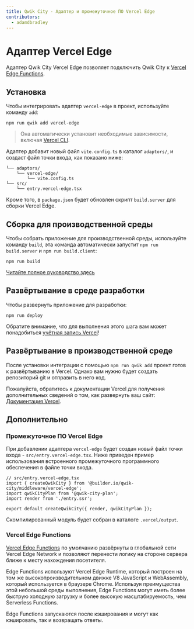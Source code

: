 ```yaml
---
title: Qwik City - Адаптер и промежуточное ПО Vercel Edge
contributors:
  - adamdbradley
---
```


# Адаптер Vercel Edge

Адаптер Qwik City Vercel Edge позволяет подключить Qwik City к [Vercel Edge Functions](https://vercel.com/docs/concepts/functions/edge-functions).

## Установка

Чтобы интегрировать адаптер `vercel-edge` в проект, используйте команду `add`:

```shell
npm run qwik add vercel-edge
```

> Она автоматически установит необходимые зависимости, включая [Vercel CLI](https://vercel.com/docs/cli).

Адаптер добавит новый файл `vite.config.ts` в каталог `adaptors/`, и создаст файл точки входа, как показано ниже:

```
└── adaptors/
    └── vercel-edge/
        └── vite.config.ts
└── src/
    └── entry.vercel-edge.tsx
```

Кроме того, в `package.json` будет обновлен скрипт `build.server` для сборки Vercel Edge.

## Сборка для производственной среды

Чтобы собрать приложение для производственной среды, используйте команду `build`, эта команда автоматически запустит `npm run build.server` и `npm run build.client`:

```shell
npm run build
```

[Читайте полное руководство здесь](https://github.com/BuilderIO/qwik/blob/main/starters/adaptors/Vercel-edge/README.md)

## Развёртывание в среде разработки

Чтобы развернуть приложение для разработки:

```shell
npm run deploy
```

Обратите внимание, что для выполнения этого шага вам может понадобиться [учётная запись Vercel](https://vercel.com/docs/concepts/get-started)!

## Развёртывание в производственной среде

После установки интеграции с помощью `npm run qwik add` проект готов к развёртыванию в Vercel. Однако вам нужно будет создать репозиторий git и отправить в него код.

Пожалуйста, обратитесь к документации Vercel для получения дополнительных сведений о том, как развернуть ваш сайт: [Документация Vercel](https://vercel.com/docs/concepts/deployments/overview).

## Дополнительно

### Промежуточное ПО Vercel Edge

При добавлении адаптера `vercel-edge` будет создан новый файл точки входа - `src/entry.vercel-edge.tsx`. Ниже приведен пример использования встроенного промежуточного программного обеспечения в файле точки входа.

```tsx
// src/entry.vercel-edge.tsx
import { createQwikCity } from '@builder.io/qwik-city/middleware/vercel-edge';
import qwikCityPlan from '@qwik-city-plan';
import render from './entry.ssr';

export default createQwikCity({ render, qwikCityPlan });
```

Скомпилированный модуль будет собран в каталоге `.vercel/output`.

### Vercel Edge Functions

[Vercel Edge Functions](https://vercel.com/docs/concepts/functions/edge-functions) по умолчанию развёрнуты в глобальной сети Vercel Edge Network и позволяют перенести логику на стороне сервера ближе к месту нахождения посетителя.

Edge Functions используют Vercel Edge Runtime, который построен на том же высокопроизводительном движке V8 JavaScript и WebAssembly, который используется в браузере Chrome. Используя преимущества этой небольшой среды выполнения, Edge Functions могут иметь более быструю холодную загрузку и более высокую масштабируемость, чем Serverless Functions.

Edge Functions запускаются после кэширования и могут как кэшировать, так и возвращать ответы.
